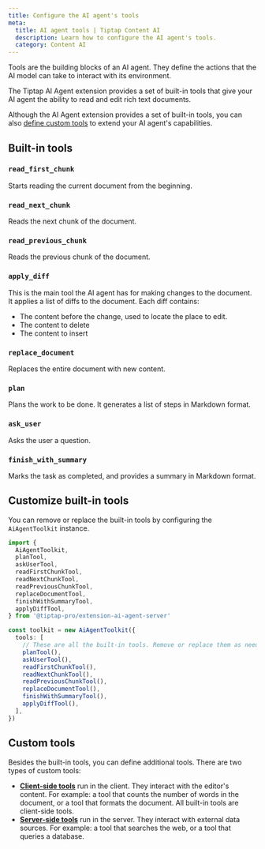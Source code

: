 ```yaml
---
title: Configure the AI agent's tools
meta:
  title: AI agent tools | Tiptap Content AI
  description: Learn how to configure the AI agent's tools.
  category: Content AI
---
```


Tools are the building blocks of an AI agent. They define the actions that the AI model can take to interact with its environment.

The Tiptap AI Agent extension provides a set of built-in tools that give your AI agent the ability to read and edit rich text documents.

Although the AI Agent extension provides a set of built-in tools, you can also [define custom tools](#custom-tools) to extend your AI agent's capabilities.

## Built-in tools

### `read_first_chunk`

Starts reading the current document from the beginning.

### `read_next_chunk`

Reads the next chunk of the document.

### `read_previous_chunk`

Reads the previous chunk of the document.

### `apply_diff`

This is the main tool the AI agent has for making changes to the document. It applies a list of diffs to the document. Each diff contains:

- The content before the change, used to locate the place to edit.
- The content to delete
- The content to insert

### `replace_document`

Replaces the entire document with new content.

### `plan`

Plans the work to be done. It generates a list of steps in Markdown format.

### `ask_user`

Asks the user a question.

### `finish_with_summary`

Marks the task as completed, and provides a summary in Markdown format.

## Customize built-in tools

You can remove or replace the built-in tools by configuring the `AiAgentToolkit` instance.

```ts
import {
  AiAgentToolkit,
  planTool,
  askUserTool,
  readFirstChunkTool,
  readNextChunkTool,
  readPreviousChunkTool,
  replaceDocumentTool,
  finishWithSummaryTool,
  applyDiffTool,
} from '@tiptap-pro/extension-ai-agent-server'

const toolkit = new AiAgentToolkit({
  tools: [
    // These are all the built-in tools. Remove or replace them as needed.
    planTool(),
    askUserTool(),
    readFirstChunkTool(),
    readNextChunkTool(),
    readPreviousChunkTool(),
    replaceDocumentTool(),
    finishWithSummaryTool(),
    applyDiffTool(),
  ],
})
```

## Custom tools

Besides the built-in tools, you can define additional tools. There are two types of custom tools:

- [**Client-side tools**](/content-ai/capabilities/agent/custom-llms/client-side-tools) run in the client. They interact with the editor's content. For example: a tool that counts the number of words in the document, or a tool that formats the document. All built-in tools are client-side tools.
- [**Server-side tools**](/content-ai/capabilities/agent/custom-llms/server-side-tools) run in the server. They interact with external data sources. For example: a tool that searches the web, or a tool that queries a database.
